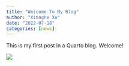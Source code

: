 ```yaml
---
title: "Welcome To My Blog"
author: "Xianghe Xu"
date: "2022-07-18"
categories: [news]
---
```


This is my first post in a Quarto blog. Welcome!

![](happy.jpg)



